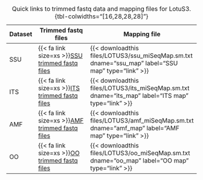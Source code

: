 | Dataset  | Trimmed fastq files                                                                           | Mapping file                                                                                      |
|----------|-----------------------------------------------------------------------------------------------|---------------------------------------------------------------------------------------------------|
| SSU      | {{< fa link size=xs >}}[SSU trimmed fastq files](https://figshare.com/s/2450aa503d20de83ee98) | {{< downloadthis files/LOTUS3/ssu_miSeqMap.sm.txt dname="ssu_map" label="SSU map" type="link" >}} |
| ITS      | {{< fa link size=xs >}}[ITS trimmed fastq files](https://figshare.com/s/8ab716f270e790dad3df) | {{< downloadthis files/LOTUS3/its_miSeqMap.sm.txt dname="its_map" label="ITS map" type="link" >}} |
| AMF      | {{< fa link size=xs >}}[AMF trimmed fastq files](https://figshare.com/s/02c3755658e82291d081) | {{< downloadthis files/LOTUS3/amf_miSeqMap.sm.txt dname="amf_map" label="AMF map" type="link" >}} |
| OO       | {{< fa link size=xs >}}[OO trimmed fastq files](https://figshare.com/s/ded97156a4817712b67f)  | {{< downloadthis files/LOTUS3/oo_miSeqMap.sm.txt dname="oo_map" label="OO map" type="link" >}}    |

: Quick links to trimmed fastq data and mapping files for LotuS3. {tbl-colwidths="[16,28,28,28]"}


